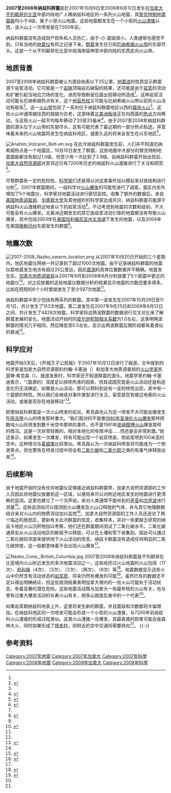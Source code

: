 {{NoteTA
|G1=Earthquake
|G2=单位
}}
{{Infobox earthquake
| title              = 2007至2008年纳兹科群震
| date               = 2007年10月9日至2008年6月12日
| map2               = {{Location map | Canada British Columbia
| label=
| lat=52.88
| long=-124.8
| mark=Bullseye1.png
| marksize=40
| position=top
| width= 250
| float=center
|alt=震中位于不列颠哥伦比亚省南部略偏西的位置
|caption=}}
|map2_caption=2007至2008年纳兹科群震在不列颠哥伦比亚省的位置
| magnitude          = <4.0 [[黎克特制地震震級|M<sub>L</sub>]]
| depth              = 约25公里
| location           = {{coord|52.88|N|124.08|W}}
| countries affected = {{CAN}}
| tsunami            =
| aftershocks        =
| intensity          = [[麦加利地震烈度|1(I)度]]（MM）
| casualties         = 無
}}

'''2007至2008年纳兹科群震'''是於2007年10月9日至2008年6月12日发生在[[加拿大|加拿大]][[不列颠哥伦比亚|不列颠哥伦比亚]]中部内陆地广人稀纳兹科地区的一系列火山地震，其[[黎克特制地震震級|黎克特制地震震級]]均小于4级，属于小型火山地震。这些地震都发生在一个小型的[[火山渣锥|火山渣锥]]以西，该火山上一次喷发是在7200年前。

纳兹科群震没有造成财产损失和人员伤亡，由于-{}-震级很小，人类通常也感觉不到，只有当地的[[地震仪|地震仪]]有将之记录下来。[[群震|群震]]发生在已知[[厄纳希姆火山带|厄纳希姆火山带]]的东部尽头。这是一个从不列颠哥伦比亚中段海岸延伸至中部内陆的东西走向火山带。

== 地质背景 ==
2007至2008年纳兹科群震被认为源自地表以下25公里。[[地震波|地震波]]的性质显示群震源于岩浆活动。它可能是一个[[岩脉|岩脉]]顶端岩石破裂的结果，还可能是由于[[岩浆|岩浆]]的流动和扩散引起当地应力场的变化，进而导致断层位面出现移动所造成<ref name="AS"/>。这种岩浆活动可能与厄纳希姆热点有关，这个[[地函热柱|地函热柱]]又可能与厄纳希姆火山带以前的火山活动有联系<ref name="PY">{{cite journal|title=McNaughton Lake seismicity—more evidence for an Anahim hotspot?|publisher=NRC Research Press|last=Rogers|first=Garry C.|date=2010-01-12|accessdate=2010-01-13|journal=Canadian Journal of Earth Sciences|volume=18|issue=4|pages=826-828|issn=0008-4077}}</ref>。这一[[火山带|火山带]]包括了一系列位于纳兹科群震地区以西的[[盾状火山|盾状火山]]<ref name="LP"/>。这些火山中通常越往西的就越为古老，这意味着[[北美洲板块|北美洲板块]]正在向西面的[[热点_(地质学)|热点]]方向移动，与这些火山一起平均每年移动了20至33毫米<ref name="GT">{{cite journal|last=Bevier|first=Mary Lou|coauthors=Armstrong, Richard Lee; Souther, J. G.|title=Miocene peralkaline volcanism in west-central British Columbia – Its temporal and plate-tectonics setting|url=https://archive.org/details/sim_geology_1979-08_7_8/page/389|journal=Geology|volume=7|issue=8|pages=389-392|publisher=Astrophysics Data System|date=1979-08|bibcode=1979Geo.....7..389B|doi=10.1130/0091-7613(1979)7<389:MPVIWB>2.0.CO;2|year = 1979|issn=0091-7613}}</ref>。由于2007至2008年纳兹科群震的源头位于火山带的东部尽头，这有可能代表了最近期的一部分热点轨迹。并意味着未来的火山地震将发生在纳兹科地区，或更久远的将来会发生在以东地区<ref name="LP">{{cite web |title=Anahim volcanic belt |work=Catalogue of Canadian volcanoes |publisher=Natural Resources Canada |date=2009-04-06 |url=http://gsc.nrcan.gc.ca/volcanoes/cat/belt_anahim_e.php |archiveurl=https://web.archive.org/web/20090608030046/http://gsc.nrcan.gc.ca/volcanoes/cat/belt_anahim_e.php |archivedate=2009-06-08 |accessdate=2010-01-13 |deadurl=yes }}</ref>。

[[File:Anahim_Volcanic_Belt-en.svg|thumb]]
在此次纳兹科群震发生前，人们并不知道厄纳希姆热点是一个地震区。10月10日发生了群震，这些地震中大部分的黎克特制地震震級都没有超过1.0级，但至少有一次达到了3.9级。自纳兹科群震开始出现后，[[加拿大自然资源部|加拿大自然资源部]]对其邻近已有7200年历史的纳兹科火山渣锥进行了关注和研究<ref name="GI">{{cite web|title=Modelling and Analysis of the Earthquake Zones of British Columbia Using Three-Dimensional Mining Software|publisher=Micromine North America|last=LeBlanc|first=Alan|url=http://www.infomine.com/publications/docs/LeBlanc2009.pdf|accessdate=2013-07-11|deadurl=no|archiveurl=https://web.archive.org/web/20120229103119/http://www.infomine.com/publications/docs/LeBlanc2009.pdf|archivedate=2012-02-29}}</ref>。

尽管群震有一定的危险性，[[科学家|科学家]]们还是得以对这类事件加以模拟来对其结构进行分析<ref name="GI"/>。2007年群震期间，一组科学对[[火山爆发|火山爆发]]的可能性进行了调查。震区内另外增加了5个地震仪，科学家对地震活动进行密切监控。收集了额外的数据后，来自[[美国地质调查局|美国地质调查局]]、[[华盛顿大学|华盛顿大学]]及其他组织的科学家达成共识，纳兹科群震可能源于纳兹科火山渣锥附近地表以下的岩浆活动<ref name="FI">{{cite news |title=B.C.'s micro-quake swarm not likely to lead to eruption |publisher=CBC News |url=http://www.cbc.ca/canada/british-columbia/story/2007/10/25/bc-microquake.html |accessdate=2010-01-13 |date=2007-10-25 |archiveurl=https://web.archive.org/web/20091208003820/http://www.cbc.ca/canada/british-columbia/story/2007/10/25/bc-microquake.html |archivedate=2009-12-08 |deadurl=no }}</ref>。不过考虑到地震的次数和级别，不大可能会有火山爆发。北美洲近期发生的其它由岩浆活动引致的地震都没有导致火山爆发，其中包括2003年在[[美国|美国]][[加利福尼亚州|加利福尼亚州]][[太浩湖|太浩湖]]下发生的地震，以及2004年在美国[[俄勒冈州|俄勒冈州]]东部发生的群震<ref name="SI"/>。

==地震次数==
[[File:2007-2008_Nazko_swarm_location.png|thumb]]
从2007年10月20日开始的三个星期内，地区地震仪网络一共记录到了超过1000次地震。由于记录纳兹科群震的地震仪距地震发生地点有超过25公里远，因此[[震源|震源]]的具体位置数据并不精确。地震发生后，[[加拿大地质调查局|加拿大地质调查局]]从2007年9月到2008年6月分别放置了5个距震中更近的地震仪<ref name="AS">{{cite web|title=Repeating earthquakes recorded during a period of seismic unrest near Nazko Cone, British Columbia|publisher=Geological Society of America|author=Hutchinson, J.A.|coauthors=Caplan Auerbach, J.|url=http://cgrg.geog.uvic.ca/abstracts/HutchinsonRepeatingThe.html|year=2009|accessdate=2013-07-11|deadurl=yes|archiveurl=https://web.archive.org/web/20120415055953/http://cgrg.geog.uvic.ca/abstracts/HutchinsonRepeatingThe.html|archivedate=2012-04-15}}</ref>。对之后放置的这些地震仪数据分析的结果显示地震的次数还要多得多。比如在短短的6个小时里就发生了至少597次地震<ref name="SI"/>。

纳兹科群震中至少包括有两系列的群震。其中第一波发生在2007年10月29日至11月1日，共计发生了153次地震。第二波发生在2007年9月25日和2008年6月12日之间，共计发生了4428次地震。科学家将这两波群震的数据进行交叉对比来了解群震发展的变化。地震活动开始时的[[皮尔逊积矩相关系数|皮尔逊积矩相关系数]]为1.0左右，这表明两波群震的情况几乎相同，然后降低至0.5左右，显示出两波群震后期阶段都有着类似的衰减<ref name="AS"/>。

==科学应对==
地震开始3天后，《乔城王子公民报》于2007年10月12日进行了报道，文中提到的科学家是加拿大自然资源部的约翰·卡塞迪（{{lang|en|John Cassidy}}）和加拿大地质调查局的[[火山学|火山学家]]凯瑟琳·希克森（{{lang|en|Catherine Hickson}}）。报道发表时，科学家还不知道群震的源头。地震学家约翰·卡塞迪表示，“（震源的）深度足以排除热液的因素，但其成因究竟是火山活动还是构造变化仍无法确定。如果是火山活动，那可以预料到会有一定的特性出现，其中有一个震颤的特性。所以我们会继续对事件类型进行关注，留意是否有接近地表的火山活动，或者是否存在地层移动”<ref name="CB">{{cite news|last=Nielsen|first=Mark|title=Earthquakes recorded near dormant volcano|publisher=Prince George Citizen|date=2007-10-12|accessdate=2010-01-28}}</ref>。

即使纳兹科群震是一次火山喷发的前兆，希克森也认为这一喷发不大可能会像发生在[[隐没带|隐没带]]火山的喷发那样重大。“我们面对的不是像[[1980年圣海伦火山爆发|1980年圣海伦火山爆发]]那样把数吨火山灰喷发到数千米空中那样的事件，也不是1991年[[皮纳图博火山|皮纳图博火山]]爆发那样的情况。这是一次非常轻微的，相对本地化的有限冲击……但还是会非常刺激。”她还表示，如果发生一次爆发，将有可能出现一个岩浆喷泉，把岩浆喷到100米高的空中。这种情况与[[夏威夷|夏威夷]]比较类似。希克森认为一次纳兹科喷发将可能成为一个旅游景点，但也警告在喷发过程中将会有[[二氧化碳|二氧化碳]]和[[二氧化硫|二氧化硫]]之类的有毒气体释放出来<ref name="CB"/>。

== 后续影响 ==
由于地震开始时没有任何地震仪足够接近纳兹科群震带，加拿大自然资源部的工作人员因此将地震仪放置到这一区域，以便将来可以对附近地区发生的地震进行更清晰的监测。这里也建立了一个次声站，来对人类通常不能听到的[[声音|声音]]如[[次声波|次声波]]进行测量<ref name="SI">{{cite web|title=Chronology of Events in 2007 at Nazko Cone|publisher=Natural Resources Canada|date=2008-07-09|url=http://www.earthquakescanada.nrcan.gc.ca/nazko/nazko_summary-eng.php|accessdate=2013-07-11|deadurl=yes|archiveurl=https://archive.is/20130101015510/http://www.earthquakescanada.nrcan.gc.ca/nazko/nazko_summary-eng.php|archivedate=2013-01-01}}</ref>。这些监测站可以探测到火山爆发及火山口释放的气体，并与其它地理数据结合来对火山内的物质流动加以监控<ref name=Johnson_et_al_2004>{{cite journal|title=Volcanic eruptions observed with infrasound|last1=Johnson|first1=J.B.|last2=Aster|first2=R.C.|last3=Kyle|first3=P.R.|journal=Geophysical Research Letters|volume=31|issue=14|pages=L14604|url=http://www.geo.mtu.edu/EHaz/VolcanoInstability_class/johnson/Johnsonetal2004b%20GRL.pdf|year=2004|doi=10.1029/2004GL020020|bibcode=2004GeoRL..3114604J|accessdate=2013-07-11 <!--DASHBot-->|deadurl=no|archiveurl=https://web.archive.org/web/20120501075811/http://www.geo.mtu.edu/EHaz/VolcanoInstability_class/johnson/Johnsonetal2004b%20GRL.pdf|archivedate=2012-05-01}}</ref>。加拿大自然资源部的工作人员还造访了两个临近的居民区，更新有关此次群震的信息，收集样本，并对一些更缺乏研究的纳兹卡地区火山沉积物加以考察。他们还在群震期间测试了二氧化碳水平。二氧化碳通常会从火山活动地区的断层予以释放，可以在土壤和雪下收集到。因此可以通过二氧化碳的浓度来提供地下火山活动的信息。纳兹卡群震没有造成任何明显的二氧化碳排放，这一般都意味着不会出现火山爆发<ref name="SI"/>。

[[File:Nazko_Cone,_British_Columbia.jpg|thumb]]
2007至2008年纳兹科群震是不列颠哥伦比亚境内火山附近发生的多次地震活动之一。这些经历过火山地震的火山包括{{link-en|米格峰|Mount Meager}}（17次）、[[凯利峰|凯利峰]]（4次）、{{link-en|加里波第峰|Mount Garibaldi}}（3次）、{{link-en|西尔弗索恩火山口|Silverthrone Caldera}}（2次）、{{link-en|城堡石火山|Castle Rock}}（两次）、{{link-en|胡多山|Hoodoo Mountain}}（8次）等<ref name="AA">{{cite book | last = Etkin | first = David | coauthors = Haque, C.E. and Brooks, Gregory R. | title = An Assessment of Natural Hazards and Disasters in Canada | url = https://archive.org/details/assessmentofnatu0000unse | publisher=Springer | date = 2003-04-30 | pages =[https://archive.org/details/assessmentofnatu0000unse/page/569 569], 582-583 | isbn = 978-1-4020-1179-5}}</ref>。地震数据显示这些火山中仍然含有活动状态的[[岩浆房|岩浆房]]，将来仍然有爆发的可能<ref>{{cite web |publisher=Natural Resources Canada |url=http://gsc.nrcan.gc.ca/volcanoes/gscvol_e.php |title=Volcanology in the Geological Survey of Canada |work=Volcanoes of Canada |accessdate=2008-05-12 |archiveurl=https://web.archive.org/web/20080513003833/http://gsc.nrcan.gc.ca/volcanoes/gscvol_e.php |archivedate=2008-05-13 |deadurl=yes }}</ref>。虽然已有的数据还不足以得出明确结论，但这些观测结果表明加拿大境内的一些火山可能处于活动状态，有着显著的潜在危险。这些地震活动既与加拿大一些最年轻的火山有关，也与曾有过重大爆发活动的长寿火山有关，胡多山就是后者中的一个代表<ref name="AA"/>。

如果岩浆朝纳兹科地表上升，这里将发生新的群震，并且震级和次数都将大幅增加。在纳兹科地区的一次喷发可能会形成一个小型的火山渣锥，与7200年前纳兹科火山渣锥的形成过程类似。这类火山渣锥一旦爆发，其最直接的损害可能会是森林大火，同时如果形成了[[喷发柱|喷发柱]]，则附近的空中交通将需要转向<ref name="SI"/>。
{{-}}

==参考资料==
{{reflist|2}}

[[Category:2007年地震|Category:2007年地震]]
[[Category:2007年加拿大|Category:2007年加拿大]]
[[Category:2007年科學|Category:2007年科學]]
[[Category:2008年地震|Category:2008年地震]]
[[Category:2008年加拿大|Category:2008年加拿大]]
[[Category:2008年科學|Category:2008年科學]]